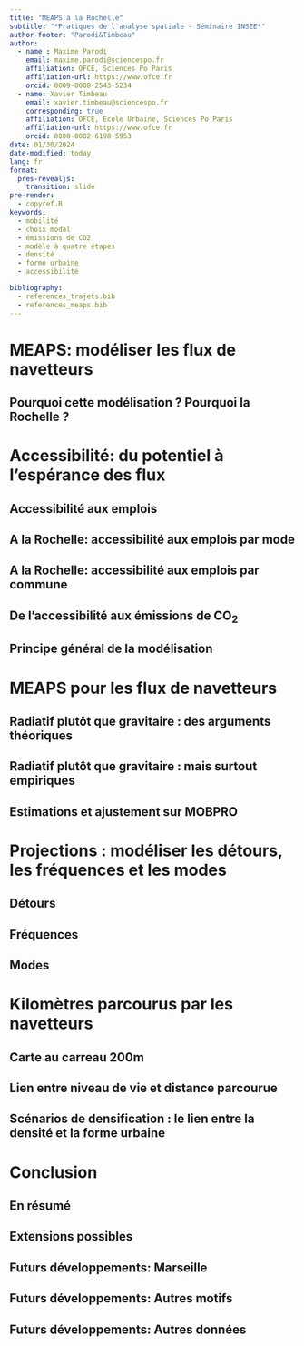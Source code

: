 ```yaml
---
title: "MEAPS à la Rochelle"
subtitle: "*Pratiques de l'analyse spatiale - Séminaire INSEE*"
author-footer: "Parodi&Timbeau"
author: 
  - name : Maxime Parodi
    email: maxime.parodi@sciencespo.fr
    affiliation: OFCE, Sciences Po Paris
    affiliation-url: https://www.ofce.fr
    orcid: 0009-0008-2543-5234
  - name: Xavier Timbeau
    email: xavier.timbeau@sciencespo.fr
    corresponding: true
    affiliation: OFCE, Ecole Urbaine, Sciences Po Paris
    affiliation-url: https://www.ofce.fr
    orcid: 0000-0002-6198-5953
date: 01/30/2024
date-modified: today
lang: fr
format: 
  pres-revealjs:
    transition: slide
pre-render:
  - copyref.R
keywords: 
  - mobilité
  - choix modal
  - émissions de CO2
  - modèle à quatre étapes
  - densité
  - forme urbaine
  - accessibilité

bibliography:
  - references_trajets.bib
  - references_meaps.bib
---
```


# MEAPS: modéliser les flux de navetteurs

## Pourquoi cette modélisation ? Pourquoi la Rochelle ?

# Accessibilité: du potentiel à l'espérance des flux

## Accessibilité aux emplois

## A la Rochelle: accessibilité aux emplois par mode

## A la Rochelle: accessibilité aux emplois par commune

## De l'accessibilité aux émissions de CO~2~

## Principe général de la modélisation

# MEAPS pour les flux de navetteurs

## Radiatif plutôt que gravitaire : des arguments théoriques

## Radiatif plutôt que gravitaire : mais surtout empiriques

## Estimations et ajustement sur MOBPRO

# Projections : modéliser les détours, les fréquences et les modes

## Détours

## Fréquences

## Modes

# Kilomètres parcourus par les navetteurs

## Carte au carreau 200m

## Lien entre niveau de vie et distance parcourue

## Scénarios de densification : le lien entre la densité et la forme urbaine

# Conclusion

## En résumé

## Extensions possibles

## Futurs développements: Marseille

## Futurs développements: Autres motifs

## Futurs développements: Autres données


